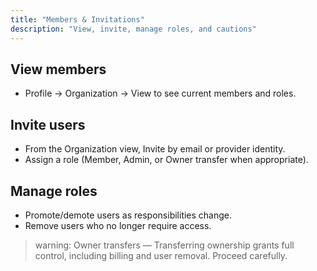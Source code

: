 ```yaml
---
title: "Members & Invitations"
description: "View, invite, manage roles, and cautions"
---
```


## View members

- Profile → Organization → View to see current members and roles.

## Invite users

- From the Organization view, Invite by email or provider identity.
- Assign a role (Member, Admin, or Owner transfer when appropriate).

## Manage roles

- Promote/demote users as responsibilities change.
- Remove users who no longer require access.

> warning: Owner transfers — Transferring ownership grants full control, including billing and user removal. Proceed carefully.